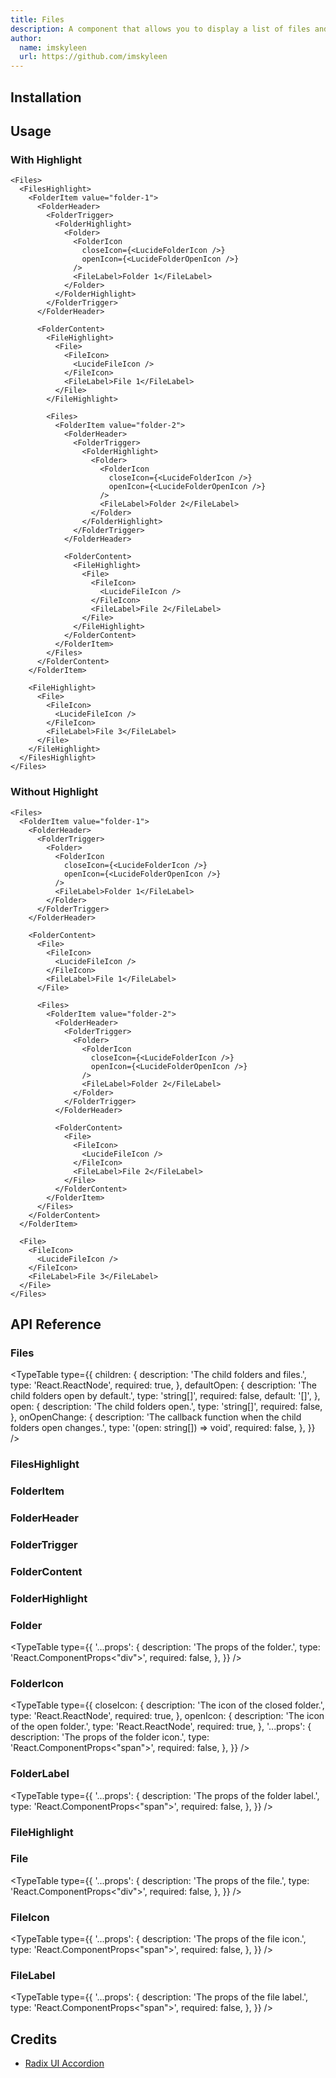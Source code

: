 ```yaml
---
title: Files
description: A component that allows you to display a list of files and folders.
author:
  name: imskyleen
  url: https://github.com/imskyleen
---
```


<ComponentPreview name="demo-primitives-radix-files" />

## Installation

<ComponentInstallation name="primitives-radix-files" />

## Usage

### With Highlight

```tsx
<Files>
  <FilesHighlight>
    <FolderItem value="folder-1">
      <FolderHeader>
        <FolderTrigger>
          <FolderHighlight>
            <Folder>
              <FolderIcon
                closeIcon={<LucideFolderIcon />}
                openIcon={<LucideFolderOpenIcon />}
              />
              <FileLabel>Folder 1</FileLabel>
            </Folder>
          </FolderHighlight>
        </FolderTrigger>
      </FolderHeader>

      <FolderContent>
        <FileHighlight>
          <File>
            <FileIcon>
              <LucideFileIcon />
            </FileIcon>
            <FileLabel>File 1</FileLabel>
          </File>
        </FileHighlight>

        <Files>
          <FolderItem value="folder-2">
            <FolderHeader>
              <FolderTrigger>
                <FolderHighlight>
                  <Folder>
                    <FolderIcon
                      closeIcon={<LucideFolderIcon />}
                      openIcon={<LucideFolderOpenIcon />}
                    />
                    <FileLabel>Folder 2</FileLabel>
                  </Folder>
                </FolderHighlight>
              </FolderTrigger>
            </FolderHeader>

            <FolderContent>
              <FileHighlight>
                <File>
                  <FileIcon>
                    <LucideFileIcon />
                  </FileIcon>
                  <FileLabel>File 2</FileLabel>
                </File>
              </FileHighlight>
            </FolderContent>
          </FolderItem>
        </Files>
      </FolderContent>
    </FolderItem>

    <FileHighlight>
      <File>
        <FileIcon>
          <LucideFileIcon />
        </FileIcon>
        <FileLabel>File 3</FileLabel>
      </File>
    </FileHighlight>
  </FilesHighlight>
</Files>
```

### Without Highlight

```tsx
<Files>
  <FolderItem value="folder-1">
    <FolderHeader>
      <FolderTrigger>
        <Folder>
          <FolderIcon
            closeIcon={<LucideFolderIcon />}
            openIcon={<LucideFolderOpenIcon />}
          />
          <FileLabel>Folder 1</FileLabel>
        </Folder>
      </FolderTrigger>
    </FolderHeader>

    <FolderContent>
      <File>
        <FileIcon>
          <LucideFileIcon />
        </FileIcon>
        <FileLabel>File 1</FileLabel>
      </File>

      <Files>
        <FolderItem value="folder-2">
          <FolderHeader>
            <FolderTrigger>
              <Folder>
                <FolderIcon
                  closeIcon={<LucideFolderIcon />}
                  openIcon={<LucideFolderOpenIcon />}
                />
                <FileLabel>Folder 2</FileLabel>
              </Folder>
            </FolderTrigger>
          </FolderHeader>

          <FolderContent>
            <File>
              <FileIcon>
                <LucideFileIcon />
              </FileIcon>
              <FileLabel>File 2</FileLabel>
            </File>
          </FolderContent>
        </FolderItem>
      </Files>
    </FolderContent>
  </FolderItem>

  <File>
    <FileIcon>
      <LucideFileIcon />
    </FileIcon>
    <FileLabel>File 3</FileLabel>
  </File>
</Files>
```

## API Reference

### Files

<ExternalLink
  href="https://animate-ui.com/docs/primitives/radix/accordion#accordion"
  text="Animate UI API Reference - Radix UI Accordion"
/>

<TypeTable
  type={{
    children: {
      description: 'The child folders and files.',
      type: 'React.ReactNode',
      required: true,
    },
    defaultOpen: {
      description: 'The child folders open by default.',
      type: 'string[]',
      required: false,
      default: '[]',
    },
    open: {
      description: 'The child folders open.',
      type: 'string[]',
      required: false,
    },
    onOpenChange: {
      description: 'The callback function when the child folders open changes.',
      type: '(open: string[]) => void',
      required: false,
    },
  }}
/>

### FilesHighlight

<ExternalLink
  href="https://animate-ui.com/docs/primitives/effects/highlight#highlight"
  text="Animate UI API Reference - Highlight"
/>

### FolderItem

<ExternalLink
  href="https://animate-ui.com/docs/primitives/radix/accordion#accordionitem"
  text="Animate UI API Reference - Radix UI AccordionItem"
/>

### FolderHeader

<ExternalLink
  href="https://animate-ui.com/docs/primitives/radix/accordion#accordionheader"
  text="Animate UI API Reference - Radix UI AccordionHeader"
/>

### FolderTrigger

<ExternalLink
  href="https://animate-ui.com/docs/primitives/radix/accordion#accordiontrigger"
  text="Animate UI API Reference - Radix UI AccordionTrigger"
/>

### FolderContent

<ExternalLink
  href="https://animate-ui.com/docs/primitives/radix/accordion#accordioncontent"
  text="Animate UI API Reference - Radix UI AccordionContent"
/>

### FolderHighlight

<ExternalLink
  href="https://animate-ui.com/docs/primitives/effects/highlight#highlightitem"
  text="Animate UI API Reference - HighlightItem"
/>

### Folder

<TypeTable
  type={{
    '...props': {
      description: 'The props of the folder.',
      type: 'React.ComponentProps<"div">',
      required: false,
    },
  }}
/>

### FolderIcon

<TypeTable
  type={{
    closeIcon: {
      description: 'The icon of the closed folder.',
      type: 'React.ReactNode',
      required: true,
    },
    openIcon: {
      description: 'The icon of the open folder.',
      type: 'React.ReactNode',
      required: true,
    },
    '...props': {
      description: 'The props of the folder icon.',
      type: 'React.ComponentProps<"span">',
      required: false,
    },
  }}
/>

### FolderLabel

<TypeTable
  type={{
    '...props': {
      description: 'The props of the folder label.',
      type: 'React.ComponentProps<"span">',
      required: false,
    },
  }}
/>

### FileHighlight

<ExternalLink
  href="https://animate-ui.com/docs/primitives/effects/highlight#highlightitem"
  text="Animate UI API Reference - HighlightItem"
/>

### File

<TypeTable
  type={{
    '...props': {
      description: 'The props of the file.',
      type: 'React.ComponentProps<"div">',
      required: false,
    },
  }}
/>

### FileIcon

<TypeTable
  type={{
    '...props': {
      description: 'The props of the file icon.',
      type: 'React.ComponentProps<"span">',
      required: false,
    },
  }}
/>

### FileLabel

<TypeTable
  type={{
    '...props': {
      description: 'The props of the file label.',
      type: 'React.ComponentProps<"span">',
      required: false,
    },
  }}
/>

## Credits

- [Radix UI Accordion](https://www.radix-ui.com/primitives/docs/components/accordion)
